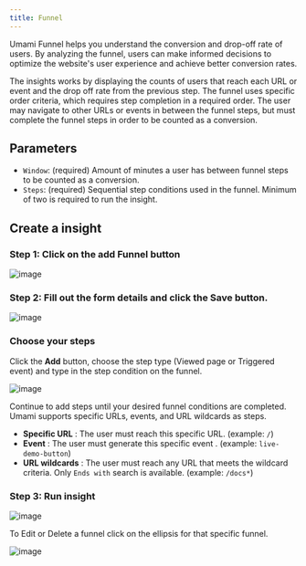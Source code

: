 ```yaml
---
title: Funnel
---
```


Umami Funnel helps you understand the conversion and drop-off rate of users.
By analyzing the funnel, users can make informed decisions to optimize the website's user experience and achieve better conversion rates.

The insights works by displaying the counts of users that reach each URL or event and the drop off rate from the previous step.
The funnel uses specific order criteria, which requires step completion in a required order.
The user may navigate to other URLs or events in between the funnel steps, but must complete the funnel steps in order to be counted as a conversion.

## Parameters

- `Window`: (required) Amount of minutes a user has between funnel steps to be counted as a conversion.
- `Steps`: (required) Sequential step conditions used in the funnel. Minimum of two is required to run the insight.

## Create a insight

### Step 1: Click on the add Funnel button

![image](/images/docs/v3/funnel-add.png)

### Step 2: Fill out the form details and click the **Save** button.

![image](/images/docs/v3/funnel-add-form.png)

### Choose your steps

Click the **Add** button, choose the step type (Viewed page or Triggered event) and type in the step condition on the funnel.

![image](/images/docs/v3/funnel-steps.png)

Continue to add steps until your desired funnel conditions are completed. Umami supports specific URLs, events, and URL wildcards as steps.

- **Specific URL** : The user must reach this specific URL. (example: `/`)
- **Event** : The user must generate this specific event . (example: `live-demo-button`)
- **URL wildcards** : The user must reach any URL that meets the wildcard criteria. Only `Ends with` search is available. (example: `/docs*`)

### Step 3: Run insight

![image](/images/docs/v3/funnel-details.png)

To Edit or Delete a funnel click on the ellipsis for that specific funnel.

![image](/images/docs/v3/funnel-edit.png)
